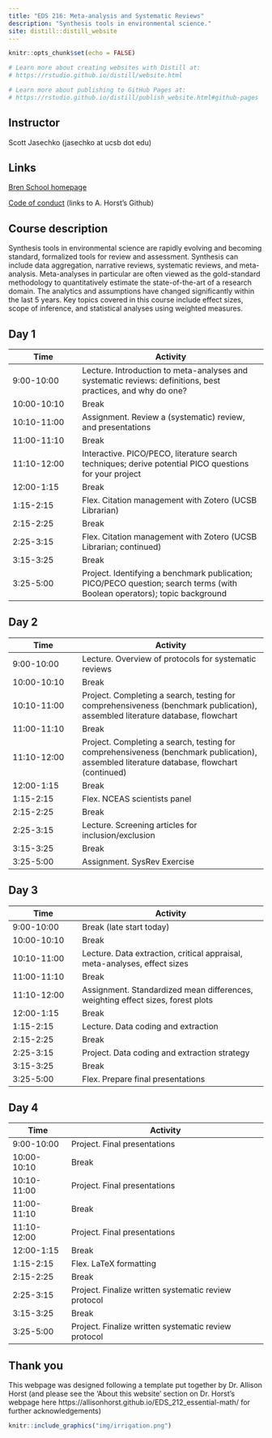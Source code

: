 ```yaml
---
title: "EDS 216: Meta-analysis and Systematic Reviews"
description: "Synthesis tools in environmental science."
site: distill::distill_website
---
```


```r
knitr::opts_chunk$set(echo = FALSE)

# Learn more about creating websites with Distill at:
# https://rstudio.github.io/distill/website.html

# Learn more about publishing to GitHub Pages at:
# https://rstudio.github.io/distill/publish_website.html#github-pages

```

## Instructor
Scott Jasechko (jasechko at ucsb dot edu)

## Links
[Bren School homepage](https://bren.ucsb.edu/masters-programs/master-environmental-data-science)

[Code of conduct](https://allisonhorst.github.io/EDS_212_essential-math/code_of_conduct.html) (links to A. Horst's Github)

## Course description
Synthesis tools in environmental science are rapidly evolving and becoming standard, formalized tools for review and assessment. Synthesis can include data aggregation, narrative reviews, systematic reviews, and meta-analysis. Meta-analyses in particular are often viewed as the gold-standard methodology to quantitatively estimate the state-of-the-art of a research domain. The analytics and assumptions have changed significantly within the last 5 years. Key topics covered in this course include effect sizes, scope of inference, and statistical analyses using weighted measures.

## Day 1
| Time  | Activity |
|------|----------------|
| 9:00-10:00 | Lecture. Introduction to meta-analyses and systematic reviews: definitions, best practices, and why do one? |
| 10:00-10:10 | Break |
| 10:10-11:00 | Assignment. Review a (systematic) review, and presentations |
| 11:00-11:10 | Break |
| 11:10-12:00 | Interactive. PICO/PECO, literature search techniques; derive potential PICO questions for your project |
| 12:00-1:15 | Break |
| 1:15-2:15 | Flex. Citation management with Zotero (UCSB Librarian) |
| 2:15-2:25 | Break |
| 2:25-3:15 | Flex. Citation management with Zotero (UCSB Librarian; continued) |
| 3:15-3:25 | Break |
| 3:25-5:00 | Project. Identifying a benchmark publication; PICO/PECO question; search terms (with Boolean operators); topic background |

## Day 2
| Time  | Activity |
|------|----------------|
| 9:00-10:00 | Lecture. Overview of protocols for systematic reviews |
| 10:00-10:10 | Break |
| 10:10-11:00 | Project. Completing a search, testing for comprehensiveness (benchmark publication), assembled literature database, flowchart |
| 11:00-11:10 | Break |
| 11:10-12:00 | Project. Completing a search, testing for comprehensiveness (benchmark publication), assembled literature database, flowchart (continued) |
| 12:00-1:15 | Break |
| 1:15-2:15 | Flex. NCEAS scientists panel |
| 2:15-2:25 | Break |
| 2:25-3:15 | Lecture. Screening articles for inclusion/exclusion | Biases in literature |
| 3:15-3:25 | Break |
| 3:25-5:00 | Assignment. SysRev Exercise |


## Day 3
| Time  | Activity |
|------|----------------|
| 9:00-10:00 | Break (late start today) |
| 10:00-10:10 | Break |
| 10:10-11:00 | Lecture. Data extraction, critical appraisal, meta-analyses, effect sizes |
| 11:00-11:10 | Break |
| 11:10-12:00 | Assignment. Standardized mean differences, weighting effect sizes, forest plots |
| 12:00-1:15 | Break |
| 1:15-2:15 | Lecture. Data coding and extraction |
| 2:15-2:25 | Break |
| 2:25-3:15 | Project. Data coding and extraction strategy |
| 3:15-3:25 | Break |
| 3:25-5:00 | Flex. Prepare final presentations |

## Day 4
| Time  | Activity |
|------|----------------|
| 9:00-10:00 | Project. Final presentations |
| 10:00-10:10 | Break |
| 10:10-11:00 | Project. Final presentations |
| 11:00-11:10 | Break |
| 11:10-12:00 | Project. Final presentations |
| 12:00-1:15 | Break |
| 1:15-2:15 | Flex. LaTeX formatting |
| 2:15-2:25 | Break |
| 2:25-3:15 | Project. Finalize written systematic review protocol |
| 3:15-3:25 | Break |
| 3:25-5:00 | Project. Finalize written systematic review protocol |



## Thank you
This webpage was designed following a template put together by Dr. Allison Horst (and please see the 'About this website' section on Dr. Horst's webpage here https://allisonhorst.github.io/EDS_212_essential-math/ for further acknowledgements) 


```r
knitr::include_graphics("img/irrigation.png")
```

